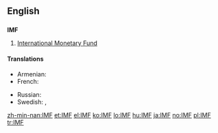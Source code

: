 ==English==

==={{initialism}}===
'''IMF'''

# [[International Monetary Fund]]

====Translations====
{{trans-top|International Monetary Fund}}
* Armenian: {{t|hy|ԱՄՀ|tr=AMH}}
* French: {{t+|fr|FMI|m}}
{{trans-mid}}
* Russian: {{t+|ru|МВФ|m|tr=em-ve-éf}}
* Swedish: {{t-|sv|IMF}},  {{t-|sv|IVF}}
{{trans-bottom}}

[[zh-min-nan:IMF]]
[[et:IMF]]
[[el:IMF]]
[[ko:IMF]]
[[lo:IMF]]
[[hu:IMF]]
[[ja:IMF]]
[[no:IMF]]
[[pl:IMF]]
[[tr:IMF]]